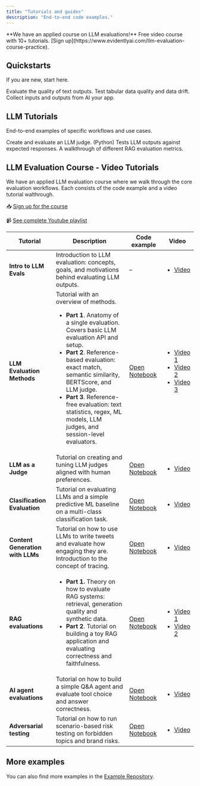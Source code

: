 ```yaml
---
title: "Tutorials and guides"
description: "End-to-end code examples."
---
```


<Note>
**We have an applied course on LLM evaluations!** Free video course with 10+ tutorials. [Sign up](https://www.evidentlyai.com/llm-evaluation-course-practice).
</Note>

## Quickstarts

If you are new, start here.

<CardGroup cols={3}>
  <Card title="LLM quickstart" icon="comment-text" href="/quickstart_llm">
    Evaluate the quality of text outputs.
  </Card>

  <Card title="ML quickstart" icon="table" href="/quickstart_ml">
    Test tabular data quality and data drift.
  </Card>

  <Card title="Tracing quickstart" icon="bars-staggered" href="/quickstart_tracing">
    Collect inputs and outputs from AI your app.
  </Card>
</CardGroup>

## LLM Tutorials

End-to-end examples of specific workflows and use cases.

<CardGroup cols={3}>
  <Card title="LLM judges" icon="scale-balanced" href="/examples/LLM_judge">
    Create and evaluate an LLM judge. (Python)
  </Card>

  <Card title="Regression testing" icon="laptop-code" href="/examples/LLM_regression_testing">
    Tests LLM outputs against expected responses.
  </Card>

  <Card title="RAG evaluation" icon="comment" href="/examples/LLM_rag_evals">
    A walkthrough of different RAG evaluation metrics.
  </Card>
</CardGroup>

## LLM Evaluation Course - Video Tutorials

We have an applied LLM evaluation course where we walk through the core evaluation workflows. Each consists of the code example and a video tutorial walthrough.

📥 [Sign up for the course](https://www.evidentlyai.com/llm-evaluation-course-practice)

📹 [See complete Youtube playlist](https://www.youtube.com/watch?v=K8LLVi5Xrh8&list=PL9omX6impEuNTr0KGLChHwhvN-q3ZF12d&index=2)

| **Tutorial** | **Description** | **Code example** | **Video** |
|-----------|-----------------|------------------|-----------|
| **Intro to LLM Evals** | Introduction to LLM evaluation: concepts, goals, and motivations behind evaluating LLM outputs. | – | <ul><li>[Video](https://www.youtube.com/watch?v=K8LLVi5Xrh8&list=PL9omX6impEuNTr0KGLChHwhvN-q3ZF12d)</li></ul> |
| **LLM Evaluation Methods** | Tutorial with an overview of methods. <ul><li>**Part 1**. Anatomy of a single evaluation. Covers basic LLM evaluation API and setup.</li><li>**Part 2**. Reference-based evaluation: exact match, semantic similarity, BERTScore, and LLM judge.</li><li>**Part 3**. Reference-free evaluation: text statistics, regex, ML models, LLM judges, and session-level evaluators.</li></ul> | [Open Notebook](https://github.com/evidentlyai/community-examples/blob/main/learn/LLMCourse_Tutorial_1_Intro_to_LLM_evals_methods.ipynb) | <ul><li>[Video 1](https://www.youtube.com/watch?v=6JGRdMGbNCI&list=PL9omX6impEuNTr0KGLChHwhvN-q3ZF12d)</li><li>[Video 2](https://www.youtube.com/watch?v=yD20c-KAImE&list=PL9omX6impEuNTr0KGLChHwhvN-q3ZF12d)</li><li>[Video 3](https://www.youtube.com/watch?v=-zoIqOpt2DA&list=PL9omX6impEuNTr0KGLChHwhvN-q3ZF12d)</li></ul> |
| **LLM as a Judge** | Tutorial on creating and tuning LLM judges aligned with human preferences. | [Open Notebook](LLMCourse_Tutorial_2_LLM_as_a_judge.ipynb) | <ul><li>[Video](https://www.youtube.com/watch?v=kP_aaFnXLmY&list=PL9omX6impEuNTr0KGLChHwhvN-q3ZF12d)</li></ul> |
| **Clasification Evaluation** | Tutorial on evaluating LLMs and a simple predictive ML baseline on a multi-class classification task. | [Open Notebook](https://github.com/evidentlyai/community-examples/blob/main/learn/LLMCourse_Classification_Evals.ipynb) | <ul><li>[Video](https://www.youtube.com/watch?v=Gl2X_o99gYM&list=PL9omX6impEuNTr0KGLChHwhvN-q3ZF12d)</li></ul> |
| **Content Generation with LLMs** | Tutorial on how to use LLMs to write tweets and evaluate how engaging they are. Introduction to the concept of tracing. | [Open Notebook](https://github.com/evidentlyai/community-examples/blob/main/learn/LLMCourse_Content_Generation_Evals.ipynb) | <ul><li>[Video](https://www.youtube.com/watch?v=KhkiM9C0Qdg&list=PL9omX6impEuNTr0KGLChHwhvN-q3ZF12d)</li></ul> |
|**RAG evaluations** | <ul><li>**Part 1.** Theory on how to evaluate RAG systems: retrieval, generation quality and synthetic data.</li><li>**Part 2**. Tutorial on building a toy RAG application and evaluating correctness and faithfulness.</li></ul> | [Open Notebook](https://github.com/evidentlyai/community-examples/blob/main/learn/LLMCourse_RAG_Evals.ipynb) | <ul><li>[Video 1](https://www.youtube.com/watch?v=qI2qQfOG0Js&list=PL9omX6impEuNTr0KGLChHwhvN-q3ZF12d)</li><li>[Video 2](https://www.youtube.com/watch?v=jckp5R09Afg&list=PL9omX6impEuNTr0KGLChHwhvN-q3ZF12d)</li></ul> |
| **AI agent evaluations** | Tutorial on how to build a simple Q&A agent and evaluate tool choice and answer correctness. | [Open Notebook](https://github.com/evidentlyai/community-examples/blob/main/learn/LLMCourse_Agent_Evals.ipynb) | <ul><li>[Video](https://www.youtube.com/watch?v=9KMmadw7-jI&list=PL9omX6impEuNTr0KGLChHwhvN-q3ZF12d)</li></ul> |
| **Adversarial testing** | Tutorial on how to run scenario-based risk testing on forbidden topics and brand risks. | [Open Notebook](https://github.com/evidentlyai/community-examples/blob/main/learn/LLMCourse_Adversarial_Testing.ipynb) | <ul><li>[Video](https://www.youtube.com/watch?v=tdBj6vafHbg&list=PL9omX6impEuNTr0KGLChHwhvN-q3ZF12d)</li></ul> |


## More examples

You can also find more examples in the [Example Repository](https://github.com/evidentlyai/community-examples).
